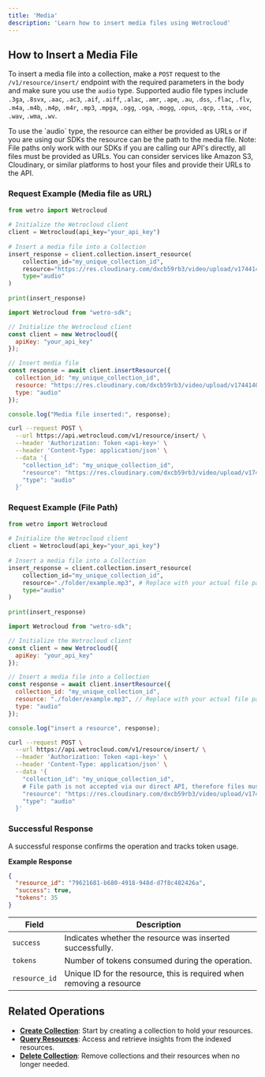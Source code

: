 ```yaml
---
title: 'Media'
description: 'Learn how to insert media files using Wetrocloud'
---
```


## How to Insert a Media File

To insert a media file into a collection, make a `POST` request to the `/v1/resource/insert/` endpoint with the required parameters in the body and make sure you use the `audio` type.
Supported audio file types include `.3ga`, `.8svx`, `.aac`, `.ac3`, `.aif`, `.aiff`, `.alac`, `.amr`, `.ape`, `.au`, `.dss`, `.flac`, `.flv`, `.m4a`, `.m4b`, `.m4p`, `.m4r`, `.mp3`, `.mpga`, `.ogg`, `.oga`, `.mogg`, `.opus`, `.qcp`, `.tta`, `.voc`, `.wav`, `.wma`, `.wv`.

<Note>
To use the `audio` type, the resource can either be provided as URLs or if you are using our SDKs the resource can be the path to the media file.
Note: File paths only work with our SDKs if you are calling our API's directly, all files must be provided as URLs. You can consider services like Amazon S3, Cloudinary, or similar platforms to host your files and provide their URLs to the API. 
</Note>

### Request Example (Media file as URL)
<CodeGroup>
 
```python Python
from wetro import Wetrocloud
    
# Initialize the Wetrocloud client
client = Wetrocloud(api_key="your_api_key")
    
# Insert a media file into a Collection
insert_response = client.collection.insert_resource(
    collection_id="my_unique_collection_id",
    resource="https://res.cloudinary.com/dxcb59rb3/video/upload/v1744140560/PodcastingHouse-20181018-TheBriefingRoom_z6kfeq.mp3", 
    type="audio"
)
    
print(insert_response)
```

```javascript JavaScript
import Wetrocloud from "wetro-sdk";

// Initialize the Wetrocloud client
const client = new Wetrocloud({
  apiKey: "your_api_key"
});

// Insert media file
const response = await client.insertResource({
  collection_id: "my_unique_collection_id",
  resource: "https://res.cloudinary.com/dxcb59rb3/video/upload/v1744140560/PodcastingHouse-20181018-TheBriefingRoom_z6kfeq.mp3",
  type: "audio"
});

console.log("Media file inserted:", response);
```

```bash cURL
curl --request POST \
  --url https://api.wetrocloud.com/v1/resource/insert/ \
  --header 'Authorization: Token <api-key>' \
  --header 'Content-Type: application/json' \
  --data '{
    "collection_id": "my_unique_collection_id",
    "resource": "https://res.cloudinary.com/dxcb59rb3/video/upload/v1744140560/PodcastingHouse-20181018-TheBriefingRoom_z6kfeq.mp3",
    "type": "audio"
  }'
```
</CodeGroup>

### Request Example (File Path)
<CodeGroup>
 
```python Python
from wetro import Wetrocloud
    
# Initialize the Wetrocloud client
client = Wetrocloud(api_key="your_api_key")
    
# Insert a media file into a Collection
insert_response = client.collection.insert_resource(
    collection_id="my_unique_collection_id",
    resource="./folder/example.mp3", # Replace with your actual file path
    type="audio"
)
    
print(insert_response)
```

```javascript JavaScript
import Wetrocloud from "wetro-sdk";

// Initialize the Wetrocloud client
const client = new Wetrocloud({
  apiKey: "your_api_key"
});

// Insert a media file into a Collection
const response = await client.insertResource({
  collection_id: "my_unique_collection_id",
  resource: "./folder/example.mp3", // Replace with your actual file path
  type: "audio"
});

console.log("insert a resource", response);
```

```bash cURL
curl --request POST \
  --url https://api.wetrocloud.com/v1/resource/insert/ \
  --header 'Authorization: Token <api-key>' \
  --header 'Content-Type: application/json' \
  --data '{
    "collection_id": "my_unique_collection_id",
    # File path is not accepted via our direct API, therefore files must be provided as URL
    "resource": "https://res.cloudinary.com/dxcb59rb3/video/upload/v1744140560/PodcastingHouse-20181018-TheBriefingRoom_z6kfeq.mp3",
    "type": "audio"
  }'
```
</CodeGroup>

### Successful Response

A successful response confirms the operation and tracks token usage.

**Example Response**

```json
{
  "resource_id": "79621681-b680-4918-948d-d7f8c482426a",
  "success": true,
  "tokens": 35
}
```

| Field      | Description                                     |
|------------|-------------------------------------------------|
| `success`  | Indicates whether the resource was inserted successfully. |
| `tokens`   | Number of tokens consumed during the operation. |
| `resource_id`   | Unique ID for the resource, this is required when removing a resource |

## Related Operations

- **[Create Collection](create)**: Start by creating a collection to hold your resources.
- **[Query Resources](query)**: Access and retrieve insights from the indexed resources.
- **[Delete Collection](delete)**: Remove collections and their resources when no longer needed.

